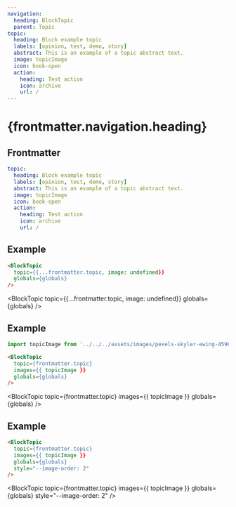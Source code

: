 ```yaml
---
navigation:
  heading: BlockTopic
  parent: Topic
topic:
  heading: Block example topic
  labels: [opinion, test, demo, story]
  abstract: This is an example of a topic abstract text.
  image: topicImage
  icon: book-open
  action:
    heading: Test action
    icon: archive
    url: /
---
```


# {frontmatter.navigation.heading}
## Frontmatter
```yaml
topic:
  heading: Block example topic
  labels: [opinion, test, demo, story]
  abstract: This is an example of a topic abstract text.
  image: topicImage
  icon: book-open
  action:
    heading: Test action
    icon: archive
    url: /
```

## Example
```html
<BlockTopic
  topic={{...frontmatter.topic, image: undefined}}
  globals={globals}
/>
```
<BlockTopic
  topic={{...frontmatter.topic, image: undefined}}
  globals={globals}
/>

## Example
```js
import topicImage from '../../../assets/images/pexels-skyler-ewing-4596712.jpg'
```
```html
<BlockTopic
  topic={frontmatter.topic}
  images={{ topicImage }}
  globals={globals}
/>
```
<BlockTopic
  topic={frontmatter.topic}
  images={{ topicImage }}
  globals={globals}
/>

## Example
```html
<BlockTopic
  topic={frontmatter.topic}
  images={{ topicImage }}
  globals={globals}
  style="--image-order: 2"
/>
```
<BlockTopic
  topic={frontmatter.topic}
  images={{ topicImage }}
  globals={globals}
  style="--image-order: 2"
/>
